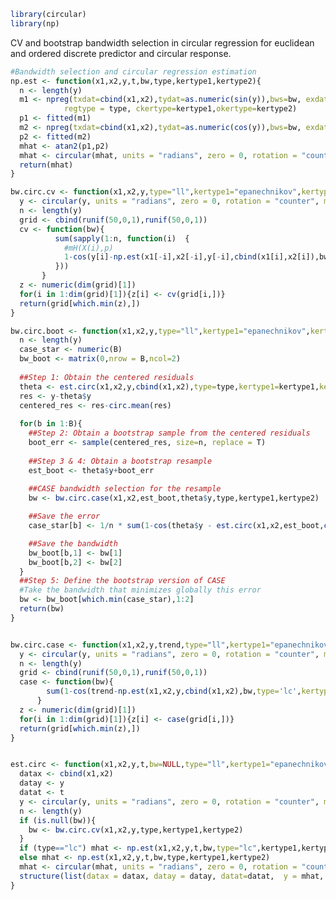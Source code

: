 
```{r, warning=F, message=F}
library(circular)
library(np)
```

CV and bootstrap bandwidth selection in circular regression for euclidean and ordered discrete predictor and circular response.

```{r,warning=F}

#Bandwidth selection and circular regression estimation 
np.est <- function(x1,x2,y,t,bw,type,kertype1,kertype2){
  n <- length(y)
  m1 <- npreg(txdat=cbind(x1,x2),tydat=as.numeric(sin(y)),bws=bw, exdat=t, 
            regtype = type, ckertype=kertype1,okertype=kertype2)
  p1 <- fitted(m1)
  m2 <- npreg(txdat=cbind(x1,x2),tydat=as.numeric(cos(y)),bws=bw, exdat=t, regtype = type, ckertype=kertype1,okertype=kertype2)
  p2 <- fitted(m2)
  mhat <- atan2(p1,p2)
  mhat <- circular(mhat, units = "radians", zero = 0, rotation = "counter", modulo = "2pi")
  return(mhat)
}

bw.circ.cv <- function(x1,x2,y,type="ll",kertype1="epanechnikov",kertype2="liracine"){
  y <- circular(y, units = "radians", zero = 0, rotation = "counter", modulo = "2pi")
  n <- length(y)
  grid <- cbind(runif(50,0,1),runif(50,0,1))
  cv <- function(bw){
          sum(sapply(1:n, function(i)  { 
            #mH(X(i),p)
            1-cos(y[i]-np.est(x1[-i],x2[-i],y[-i],cbind(x1[i],x2[i]),bw,type,kertype1,kertype2))
          }))
       }
  z <- numeric(dim(grid)[1])
  for(i in 1:dim(grid)[1]){z[i] <- cv(grid[i,])}
  return(grid[which.min(z),])
}

bw.circ.boot <- function(x1,x2,y,type="ll",kertype1="epanechnikov",kertype2="liracine", B=500){
  n <- length(y)
  case_star <- numeric(B)
  bw_boot <- matrix(0,nrow = B,ncol=2)
  
  ##Step 1: Obtain the centered residuals
  theta <- est.circ(x1,x2,y,cbind(x1,x2),type=type,kertype1=kertype1,kertype2=kertype2)
  res <- y-theta$y
  centered_res <- res-circ.mean(res)
  
  for(b in 1:B){
    ##Step 2: Obtain a bootstrap sample from the centered residuals
    boot_err <- sample(centered_res, size=n, replace = T)
    
    ##Step 3 & 4: Obtain a bootstrap resample 
    est_boot <- theta$y+boot_err
    
    ##CASE bandwidth selection for the resample
    bw <- bw.circ.case(x1,x2,est_boot,theta$y,type,kertype1,kertype2)

    ##Save the error
    case_star[b] <- 1/n * sum(1-cos(theta$y - est.circ(x1,x2,est_boot,cbind(x1,x2),bw,type,kertype1,kertype2)$y))

    ##Save the bandwidth
    bw_boot[b,1] <- bw[1]
    bw_boot[b,2] <- bw[2]
  }
  ##Step 5: Define the bootstrap version of CASE
  #Take the bandwidth that minimizes globally this error
  bw <- bw_boot[which.min(case_star),1:2]
  return(bw)
}


bw.circ.case <- function(x1,x2,y,trend,type="ll",kertype1="epanechnikov",kertype2="liracine"){
  y <- circular(y, units = "radians", zero = 0, rotation = "counter", modulo = "2pi")
  n <- length(y)
  grid <- cbind(runif(50,0,1),runif(50,0,1))
  case <- function(bw){
	    sum(1-cos(trend-np.est(x1,x2,y,cbind(x1,x2),bw,type='lc',kertype1='epanechnikov',kertype2='liracine')))
  	  }
  z <- numeric(dim(grid)[1])
  for(i in 1:dim(grid)[1]){z[i] <- case(grid[i,])}
  return(grid[which.min(z),])
}


est.circ <- function(x1,x2,y,t,bw=NULL,type="ll",kertype1="epanechnikov",kertype2="liracine"){
  datax <- cbind(x1,x2)
  datay <- y
  datat <- t
  y <- circular(y, units = "radians", zero = 0, rotation = "counter", modulo = "2pi")
  n <- length(y)
  if (is.null(bw)){
	bw <- bw.circ.cv(x1,x2,y,type,kertype1,kertype2)	
  }
  if (type=="lc") mhat <- np.est(x1,x2,y,t,bw,type="lc",kertype1,kertype2)
  else mhat <- np.est(x1,x2,y,t,bw,type,kertype1,kertype2)
  mhat <- circular(mhat, units = "radians", zero = 0, rotation = "counter", modulo = "2pi")
  structure(list(datax = datax, datay = datay, datat=datat,  y = mhat, bw = bw, n = n))
}
```

